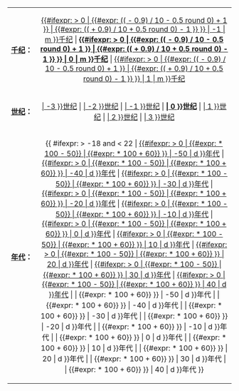 {| width="100%" style="font-size:small; background: none;"
| style="width:50px" |'''[[千纪]]：'''
| align="center" | [[{{CalcBcDate| {{#ifexpr: {{{1|21}}} > 0 | {{#expr: (({{{1|21}}} - 0.9) / 10 - 0.5 round 0) + 1 }} | {{#expr: (({{{1|21}}} + 0.9) / 10 + 0.5 round 0) - 1 }} }} | -1 | m }}千纪]] | '''[[{{CalcBcDate| {{#ifexpr: {{{1|21}}} > 0 | {{#expr: (({{{1|21}}} - 0.9) / 10 - 0.5 round 0) + 1 }} | {{#expr: (({{{1|21}}} + 0.9) / 10 + 0.5 round 0) - 1 }} }} | 0 | m }}千纪]]''' | [[{{CalcBcDate| {{#ifexpr: {{{1|21}}} > 0 | {{#expr: (({{{1|21}}} - 0.9) / 10 - 0.5 round 0) + 1 }} | {{#expr: (({{{1|21}}} + 0.9) / 10 + 0.5 round 0) - 1 }} }} | 1 | m }}千纪]]
|- 
| style="width:50px" |'''[[世纪]]：'''
| align="center" | [[{{CalcBcDate| {{{1|21}}} | -3 }}世纪]] | [[{{CalcBcDate| {{{1|21}}} | -2 }}世纪]] | [[{{CalcBcDate| {{{1|21}}} | -1 }}世纪]] | '''[[{{CalcBcDate| {{{1|21}}} | 0 }}世纪]]''' | [[{{CalcBcDate| {{{1|21}}} | 1 }}世纪]] | [[{{CalcBcDate| {{{1|21}}} | 2 }}世纪]] | [[{{CalcBcDate| {{{1|21}}} | 3 }}世纪]]
|- 
| style="width:50px" |'''[[年代]]：'''
| align="center" | {{ #ifexpr: {{{1|21}}} > -18 and {{{1|21}}} < 22 | <!-- 
then字符串 -->[[{{CalcBcDate| {{#ifexpr: {{{1|21}}} > 0 | {{#expr: {{{1|21}}} * 100 - 50}} | {{#expr: {{{1|21}}} * 100 + 60}} }} | -50 | d }}年代]] <nowiki>|</nowiki> [[{{CalcBcDate| {{#ifexpr: {{{1|21}}} > 0 | {{#expr: {{{1|21}}} * 100 - 50}} | {{#expr: {{{1|21}}} * 100 + 60}} }} | -40 | d }}年代]] <nowiki>|</nowiki> [[{{CalcBcDate| {{#ifexpr: {{{1|21}}} > 0 | {{#expr: {{{1|21}}} * 100 - 50}} | {{#expr: {{{1|21}}} * 100 + 60}} }} | -30 | d }}年代]] <nowiki>|</nowiki> [[{{CalcBcDate| {{#ifexpr: {{{1|21}}} > 0 | {{#expr: {{{1|21}}} * 100 - 50}} | {{#expr: {{{1|21}}} * 100 + 60}} }} | -20 | d }}年代]] <nowiki>|</nowiki> [[{{CalcBcDate| {{#ifexpr: {{{1|21}}} > 0 | {{#expr: {{{1|21}}} * 100 - 50}} | {{#expr: {{{1|21}}} * 100 + 60}} }} | -10 | d }}年代]] <nowiki>|</nowiki> [[{{CalcBcDate| {{#ifexpr: {{{1|21}}} > 0 | {{#expr: {{{1|21}}} * 100 - 50}} | {{#expr: {{{1|21}}} * 100 + 60}} }} | 0 | d }}年代]] <nowiki>|</nowiki> [[{{CalcBcDate| {{#ifexpr: {{{1|21}}} > 0 | {{#expr: {{{1|21}}} * 100 - 50}} | {{#expr: {{{1|21}}} * 100 + 60}} }} | 10 | d }}年代]] <nowiki>|</nowiki> [[{{CalcBcDate| {{#ifexpr: {{{1|21}}} > 0 | {{#expr: {{{1|21}}} * 100 - 50}} | {{#expr: {{{1|21}}} * 100 + 60}} }} | 20 | d }}年代]] <nowiki>|</nowiki> [[{{CalcBcDate| {{#ifexpr: {{{1|21}}} > 0 | {{#expr: {{{1|21}}} * 100 - 50}} | {{#expr: {{{1|21}}} * 100 + 60}} }} | 30 | d }}年代]] <nowiki>|</nowiki> [[{{CalcBcDate| {{#ifexpr: {{{1|21}}} > 0 | {{#expr: {{{1|21}}} * 100 - 50}} | {{#expr: {{{1|21}}} * 100 + 60}} }} | 40 | d }}年代]] | <!-- 
else字符串 -->{{CalcBcDate| {{#ifexpr: {{{1|21}}} > 0 | {{#expr: {{{1|21}}} * 100 - 50}} | {{#expr: {{{1|21}}} * 100 + 60}} }} | -50 | d }}年代 <nowiki>|</nowiki> {{CalcBcDate| {{#ifexpr: {{{1|21}}} > 0 | {{#expr: {{{1|21}}} * 100 - 50}} | {{#expr: {{{1|21}}} * 100 + 60}} }} | -40 | d }}年代 <nowiki>|</nowiki> {{CalcBcDate| {{#ifexpr: {{{1|21}}} > 0 | {{#expr: {{{1|21}}} * 100 - 50}} | {{#expr: {{{1|21}}} * 100 + 60}} }} | -30 | d }}年代 <nowiki>|</nowiki> {{CalcBcDate| {{#ifexpr: {{{1|21}}} > 0 | {{#expr: {{{1|21}}} * 100 - 50}} | {{#expr: {{{1|21}}} * 100 + 60}} }} | -20 | d }}年代 <nowiki>|</nowiki> {{CalcBcDate| {{#ifexpr: {{{1|21}}} > 0 | {{#expr: {{{1|21}}} * 100 - 50}} | {{#expr: {{{1|21}}} * 100 + 60}} }} | -10 | d }}年代 <nowiki>|</nowiki> {{CalcBcDate| {{#ifexpr: {{{1|21}}} > 0 | {{#expr: {{{1|21}}} * 100 - 50}} | {{#expr: {{{1|21}}} * 100 + 60}} }} | 0 | d }}年代 <nowiki>|</nowiki> {{CalcBcDate| {{#ifexpr: {{{1|21}}} > 0 | {{#expr: {{{1|21}}} * 100 - 50}} | {{#expr: {{{1|21}}} * 100 + 60}} }} | 10 | d }}年代 <nowiki>|</nowiki> {{CalcBcDate| {{#ifexpr: {{{1|21}}} > 0 | {{#expr: {{{1|21}}} * 100 - 50}} | {{#expr: {{{1|21}}} * 100 + 60}} }} | 20 | d }}年代 <nowiki>|</nowiki> {{CalcBcDate| {{#ifexpr: {{{1|21}}} > 0 | {{#expr: {{{1|21}}} * 100 - 50}} | {{#expr: {{{1|21}}} * 100 + 60}} }} | 30 | d }}年代 <nowiki>|</nowiki> {{CalcBcDate| {{#ifexpr: {{{1|21}}} > 0 | {{#expr: {{{1|21}}} * 100 - 50}} | {{#expr: {{{1|21}}} * 100 + 60}} }} | 40 | d }}年代 }}
|}<noinclude>{{Documentation}}</noinclude>